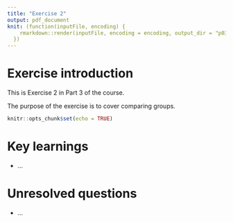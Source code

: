 ```yaml
---
title: "Exercise 2"
output: pdf_document
knit: (function(inputFile, encoding) {
    rmarkdown::render(inputFile, encoding = encoding, output_dir = "p03_outputs")
  })
---
```


# Exercise introduction

This is Exercise 2 in Part 3 of the course.

The purpose of the exercise is to cover comparing groups.

```r
knitr::opts_chunk$set(echo = TRUE)
```


# Key learnings

-   ...

# Unresolved questions

-   ...